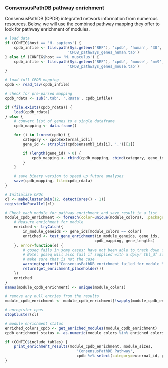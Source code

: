 ### ConsensusPathDB pathway enrichment

ConsensusPathDB (CPDB) integrated network information from numerous resources.
Below, we will use the combined pathway mapping they offer to look for
pathway enrichment of modules.

```r
# load data
if (CONFIG$host == 'H. sapiens') {
    cpdb_infile <- file.path(Sys.getenv('REF'), 'cpdb', 'human', '30',
                            'CPDB_pathways_genes_human.tab')
} else if (CONFIG$host == 'M. musculus') {
    cpdb_infile <- file.path(Sys.getenv('REF'), 'cpdb', 'mouse', 'mm9',
                            'CPDB_pathways_genes_mouse.tab')
}

# load full CPDB mapping
cpdb <- read_tsv(cpdb_infile)

# check for pre-parsed mapping
cpdb_rdata <- sub('.tab', '.RData', cpdb_infile)

if (file.exists(cpdb_rdata)) {
    load(cpdb_rdata)
} else {
    # convert list of genes to a single dataframe
    cpdb_mapping <- data.frame()

    for (i in 1:nrow(cpdb)) {
        category <- cpdb$external_id[i]
        gene_id <- strsplit(cpdb$ensembl_ids[i], ',')[[1]]

        if (length(gene_id) > 0) {
            cpdb_mapping <- rbind(cpdb_mapping, cbind(category, gene_id))
        }
    }

    # save binary version to speed up future analyses
    save(cpdb_mapping, file=cpdb_rdata)
}
```

```r
# Initialize CPUs
cl <- makeCluster(min(12, detectCores() - 1))
registerDoParallel(cl)

# Check each module for pathway enrichment and save result in a list
module_cpdb_enrichment <- foreach(color=unique(module_colors), .packages=c('goseq')) %dopar% {
    # Measure enrichment for module
    enriched <- tryCatch({
        in_module_geneids <- gene_ids[module_colors == color]
        enriched <- test_gene_enrichment(in_module_geneids, gene_ids,
                                        cpdb_mapping, gene_lengths)
    }, error=function(e) {
        # goseq fails in some cases; have not been able to track down cause yet
        # Note: goseq will also fail if supplied with a dplyr tbl_df so first 
        # make sure that is not the case
        warning(sprintf("ConsensusPathDB enrichment failed for module %s", color))
        return(get_enrichment_placeholder())
    })
    enriched
}
names(module_cpdb_enrichment) <- unique(module_colors)

# remove any null entries from the results
module_cpdb_enrichment <- module_cpdb_enrichment[!sapply(module_cpdb_enrichment, is.null)]

# unregister cpus
stopCluster(cl)

# module enrichment status
enriched_colors_cpdb <- get_enriched_modules(module_cpdb_enrichment)
cpdb_enrichment_status <- as.numeric(module_colors %in% enriched_colors_cpdb)
```

```r
if (CONFIG$include_tables) {
    print_enrichment_results(module_cpdb_enrichment, module_sizes,
                                'ConsensusPathDB Pathway',
                                cpdb %>% select(category=external_id, pathway, source))
}
```


